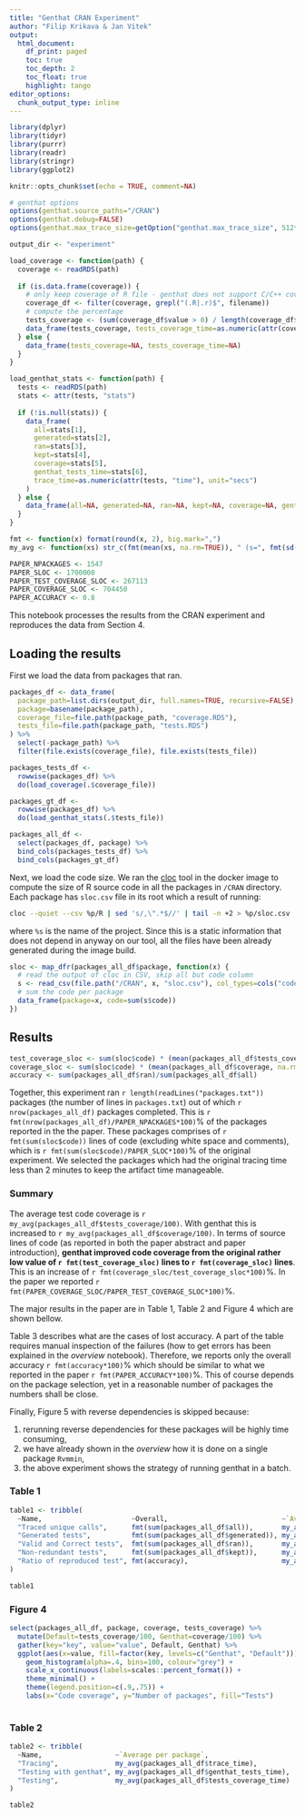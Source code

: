 ```yaml
---
title: "Genthat CRAN Experiment"
author: "Filip Krikava & Jan Vitek"
output:
  html_document:
    df_print: paged
    toc: true
    toc_depth: 2
    toc_float: true
    highlight: tango
editor_options:
  chunk_output_type: inline
---
```


```r
library(dplyr)
library(tidyr)
library(purrr)
library(readr)
library(stringr)
library(ggplot2)

knitr::opts_chunk$set(echo = TRUE, comment=NA)

# genthat options
options(genthat.source_paths="/CRAN")
options(genthat.debug=FALSE)
options(genthat.max_trace_size=getOption("genthat.max_trace_size", 512*1024))

output_dir <- "experiment"
```

```r
load_coverage <- function(path) {
  coverage <- readRDS(path)
  
  if (is.data.frame(coverage)) {
    # only keep coverage of R file - genthat does not support C/C++ coverage
    coverage_df <- filter(coverage, grepl("(.R|.r)$", filename))
    # compute the percentage
    tests_coverage <- (sum(coverage_df$value > 0) / length(coverage_df$value)) * 100
    data_frame(tests_coverage, tests_coverage_time=as.numeric(attr(coverage, "time"), unit="secs"))
  } else {
    data_frame(tests_coverage=NA, tests_coverage_time=NA)
  }
}

load_genthat_stats <- function(path) {
  tests <- readRDS(path)
  stats <- attr(tests, "stats")
  
  if (!is.null(stats)) {
    data_frame(
      all=stats[1], 
      generated=stats[2], 
      ran=stats[3], 
      kept=stats[4], 
      coverage=stats[5], 
      genthat_tests_time=stats[6], 
      trace_time=as.numeric(attr(tests, "time"), unit="secs")
    )
  } else {
    data_frame(all=NA, generated=NA, ran=NA, kept=NA, coverage=NA, genthat_tests_time=NA, trace_time=NA)
  }
}

fmt <- function(x) format(round(x, 2), big.mark=",")
my_avg <- function(xs) str_c(fmt(mean(xs, na.rm=TRUE)), " (s=", fmt(sd(xs, na.rm=TRUE)), ", m=", fmt(median(xs, na.rm=TRUE)), ")")
```

```r
PAPER_NPACKAGES <- 1547
PAPER_SLOC <- 1700000
PAPER_TEST_COVERAGE_SLOC <- 267113
PAPER_COVERAGE_SLOC <- 704450
PAPER_ACCURACY <- 0.8
```

This notebook processes the results from the CRAN experiment and reproduces the data from Section 4.

## Loading the results

First we load the data from packages that ran.

```r
packages_df <- data_frame(
  package_path=list.dirs(output_dir, full.names=TRUE, recursive=FALSE),
  package=basename(package_path),
  coverage_file=file.path(package_path, "coverage.RDS"),
  tests_file=file.path(package_path, "tests.RDS")
) %>% 
  select(-package_path) %>%
  filter(file.exists(coverage_file), file.exists(tests_file))
```

```r
packages_tests_df <- 
  rowwise(packages_df) %>%
  do(load_coverage(.$coverage_file))
```

```r
packages_gt_df <- 
  rowwise(packages_df) %>%
  do(load_genthat_stats(.$tests_file))
```

```r
packages_all_df <-
  select(packages_df, package) %>%
  bind_cols(packages_tests_df) %>%
  bind_cols(packages_gt_df)
```

Next, we load the code size.
We ran the [cloc](http://cloc.sourceforge.net/) tool in the docker image to compute the size of R source code in all the packages in `/CRAN` directory.
Each package has `sloc.csv` file in its root which a result of running:

```sh
cloc --quiet --csv %p/R | sed 's/,\".*$//' | tail -n +2 > %p/sloc.csv
```

where `%s` is the name of the project.
Since this is a static information that does not depend in anyway on our tool, all the files have been already generated during the image build.

```r
sloc <- map_dfr(packages_all_df$package, function(x) {
  # read the output of cloc in CSV, skip all but code column
  s <- read_csv(file.path("/CRAN", x, "sloc.csv"), col_types=cols("code"="i"))
  # sum the code per package
  data_frame(package=x, code=sum(s$code))
})
```

## Results

```r
test_coverage_sloc <- sum(sloc$code) * (mean(packages_all_df$tests_coverage, na.rm=T)/100)
coverage_sloc <- sum(sloc$code) * (mean(packages_all_df$coverage, na.rm=T)/100)
accuracy <- sum(packages_all_df$ran)/sum(packages_all_df$all)
```

Together, this experiment ran `r length(readLines("packages.txt"))` packages (the number of lines in `packages.txt`) out of which `r nrow(packages_all_df)` packages completed.
This is `r fmt(nrow(packages_all_df)/PAPER_NPACKAGES*100)`% of the packages reported in the the paper.
These packages comprises of `r fmt(sum(sloc$code))` lines of code (excluding white space and comments), which is `r fmt(sum(sloc$code)/PAPER_SLOC*100)`% of the original experiment.
We selected the packages which had the original tracing time less than 2 minutes to keep the artifact time manageable.

### Summary

The average test code coverage is `r my_avg(packages_all_df$tests_coverage/100)`.
With genthat this is increased to `r my_avg(packages_all_df$coverage/100)`.
In terms of source lines of code (as reported in both the paper abstract and paper introduction), **genthat improved code coverage from the original rather low value of `r fmt(test_coverage_sloc)` lines to `r fmt(coverage_sloc)` lines**.
This is an increase of `r fmt(coverage_sloc/test_coverage_sloc*100)`%.
In the paper we reported `r fmt(PAPER_COVERAGE_SLOC/PAPER_TEST_COVERAGE_SLOC*100)`%.

The major results in the paper are in Table 1, Table 2 and Figure 4 which are shown bellow.

Table 3 describes what are the cases of lost accuracy.
A part of the table requires manual inspection of the failures (how to get errors has been explained in the _overview_ notebook).
Therefore, we reports only the overall accuracy `r fmt(accuracy*100)`% which should be similar to what we reported in the paper `r fmt(PAPER_ACCURACY*100)`%.
This of course depends on the package selection, yet in a reasonable number of packages the numbers shall be close.

Finally, Figure 5 with reverse dependencies is skipped because:

1. rerunning reverse dependencies for these packages will be highly time consuming,
2. we have already shown in the _overview_ how it is done on a single package `Rvmmin`,
3. the above experiment shows the strategy of running genthat in a batch.

### Table 1

```r
table1 <- tribble(
  ~Name,                      ~Overall,                            ~`Average per package`,
  "Traced unique calls",      fmt(sum(packages_all_df$all)),       my_avg(packages_all_df$all),
  "Generated tests",          fmt(sum(packages_all_df$generated)), my_avg(packages_all_df$generated),
  "Valid and Correct tests",  fmt(sum(packages_all_df$ran)),       my_avg(packages_all_df$ran),
  "Non-redundant tests",      fmt(sum(packages_all_df$kept)),      my_avg(packages_all_df$kept),
  "Ratio of reproduced test", fmt(accuracy),                       my_avg(packages_all_df$ran/packages_all_df$all)
)

table1
```

### Figure 4

```r
select(packages_all_df, package, coverage, tests_coverage) %>%
  mutate(Default=tests_coverage/100, Genthat=coverage/100) %>%
  gather(key="key", value="value", Default, Genthat) %>%
  ggplot(aes(x=value, fill=factor(key, levels=c("Genthat", "Default")))) + 
    geom_histogram(alpha=.4, bins=100, colour="grey") + 
    scale_x_continuous(labels=scales::percent_format()) +
    theme_minimal() +
    theme(legend.position=c(.9,.75)) +
    labs(x="Code coverage", y="Number of packages", fill="Tests")
    
```

### Table 2

```r
table2 <- tribble(
  ~Name,                  ~`Average per package`,
  "Tracing",              my_avg(packages_all_df$trace_time),
  "Testing with genthat", my_avg(packages_all_df$genthat_tests_time),
  "Testing",              my_avg(packages_all_df$tests_coverage_time)
)

table2
```
